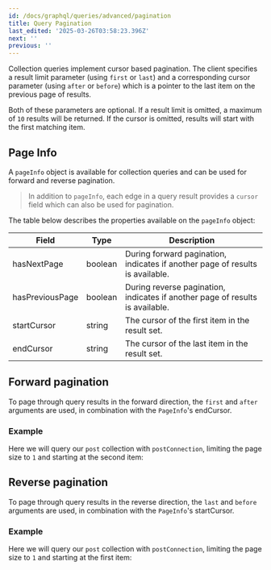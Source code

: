 ```yaml
---
id: /docs/graphql/queries/advanced/pagination
title: Query Pagination
last_edited: '2025-03-26T03:58:23.396Z'
next: ''
previous: ''
---
```


Collection queries implement cursor based pagination. The client specifies a result limit parameter (using `first` or `last`) and a corresponding cursor parameter (using `after` or `before`) which is a pointer to the last item on the previous page of results.

Both of these parameters are optional. If a result limit is omitted, a maximum of `10` results will be returned. If the cursor is omitted, results will start with the first matching item.

## Page Info

A `pageInfo` object is available for collection queries and can be used for forward and reverse pagination.

> In addition to `pageInfo`, each edge in a query result provides a `cursor` field which can also be used for pagination.

The table below describes the properties available on the `pageInfo` object:

| Field           | Type    | Description                                                                   |
| --------------- | ------- | ----------------------------------------------------------------------------- |
| hasNextPage     | boolean | During forward pagination, indicates if another page of results is available. |
| hasPreviousPage | boolean | During reverse pagination, indicates if another page of results is available. |
| startCursor     | string  | The cursor of the first item in the result set.                               |
| endCursor       | string  | The cursor of the last item in the result set.                                |

## Forward pagination

To page through query results in the forward direction, the `first` and `after` arguments are used, in combination with the `PageInfo`'s endCursor.

### Example

Here we will query our `post` collection with `postConnection`, limiting the page size to `1` and starting at the second item:

<GraphQLCodeBlock
  query="{
  ##postConnection(sort:#&#x22;date&#x22;,#first:#1,#after:#&#x22;cG9zdCNkYXRlIzE2NTUyNzY0MDAwMDAjY29udGVudC9wb3N0cy92b3RlRm9yUGVkcm8uanNvbg==&#x22;)#{
  ####edges#{
  ######node#{
  ########id
  ########title
  ########date
  ######}
  ####}
  ####pageInfo#{
  ######hasNextPage
  ######endCursor
  ####}
  ##}
  }"
  response="{
  ##&#x22;data&#x22;:#{
  ####&#x22;postConnection&#x22;:#{
  ######&#x22;edges&#x22;:#[
  ########{
  ##########&#x22;node&#x22;:#{
  ############&#x22;id&#x22;:#&#x22;content/posts/anotherPost.json&#x22;,
  ############&#x22;title&#x22;:#&#x22;Just#Another#Blog#Post&#x22;,
  ############&#x22;date&#x22;:#&#x22;2022-07-15T07:00:00.000Z&#x22;
  ##########}
  ########}
  ######],
  ######&#x22;pageInfo&#x22;:#{
  ########&#x22;hasNextPage&#x22;:#true,
  ########&#x22;endCursor&#x22;:#&#x22;cG9zdCNkYXRlIzE2NTc4Njg0MDAwMDAjY29udGVudC9wb3N0cy9hbm90aGVyUG9zdC5qc29u&#x22;
  ######}
  ####}
  ##}
  }"
/>

## Reverse pagination

To page through query results in the reverse direction, the `last` and `before` arguments are used, in combination with the `PageInfo`'s startCursor.

### Example

Here we will query our `post` collection with `postConnection`, limiting the page size to `1` and starting at the first item:

<GraphQLCodeBlock
  query="{
  ##postConnection(sort:#&#x22;date&#x22;,#last:#1,#before:#&#x22;cG9zdCNkYXRlIzE2NTc4Njg0MDAwMDAjY29udGVudC9wb3N0cy9hbm90aGVyUG9zdC5qc29u&#x22;)#{
  ####edges#{
  ######node#{
  ########id
  ########title
  ########date
  ######}
  ####}
  ####pageInfo#{
  ######hasPreviousPage
  ######endCursor
  ####}
  ##}
  }"
  response="{
  ##&#x22;data&#x22;:#{
  ####&#x22;postConnection&#x22;:#{
  ######&#x22;edges&#x22;:#[
  ########{
  ##########&#x22;node&#x22;:#{
  ############&#x22;id&#x22;:#&#x22;content/posts/voteForPedro.json&#x22;,
  ############&#x22;title&#x22;:#&#x22;Vote#For#Pedro&#x22;,
  ############&#x22;date&#x22;:#&#x22;2022-06-15T07:00:00.000Z&#x22;
  ##########}
  ########}
  ######],
  ######&#x22;pageInfo&#x22;:#{
  ########&#x22;hasPreviousPage&#x22;:#false,
  ########&#x22;endCursor&#x22;:#&#x22;cG9zdCNkYXRlIzE2NTUyNzY0MDAwMDAjY29udGVudC9wb3N0cy92b3RlRm9yUGVkcm8uanNvbg==&#x22;
  ######}
  ####}
  ##}
  }"
/>
